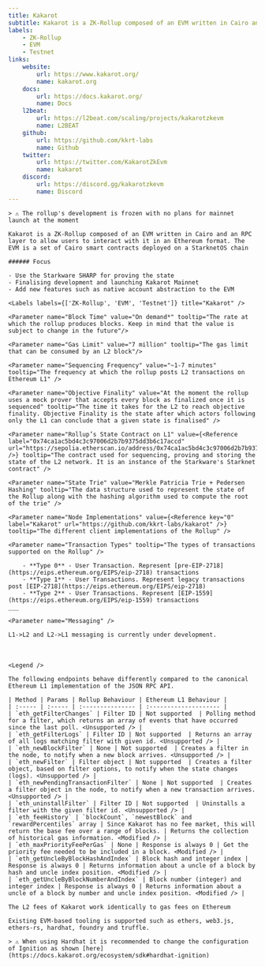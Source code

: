 ```yaml
---
title: Kakarot
subtitle: Kakarot is a ZK-Rollup composed of an EVM written in Cairo and an RPC layer to allow users to interact with it in an Ethereum format. The EVM is a set of Cairo smart contracts deployed on a StarknetOS chain. At the moment, the rollup uses a trusted and centralised sequencer operated by the core team. Development is currently frozen!
labels:
    - ZK-Rollup
    - EVM
    - Testnet
links:
    website:
        url: https://www.kakarot.org/
        name: kakarot.org
    docs:
        url: https://docs.kakarot.org/
        name: Docs
    l2beat:
        url: https://l2beat.com/scaling/projects/kakarotzkevm
        name: L2BEAT
    github:
        url: https://github.com/kkrt-labs
        name: Github
    twitter:
        url: https://twitter.com/KakarotZkEvm
        name: kakarot
    discord:
        url: https://discord.gg/kakarotzkevm
        name: Discord
---
```


<Section title="Overview">

    > ⚠️ The rollup's development is frozen with no plans for mainnet launch at the moment

    Kakarot is a ZK-Rollup composed of an EVM written in Cairo and an RPC layer to allow users to interact with it in an Ethereum format. The EVM is a set of Cairo smart contracts deployed on a StarknetOS chain
   
    ###### Focus

    - Use the Starkware SHARP for proving the state 
    - Finalising development and launching Kakarot Mainnet
    - Add new features such as native account abstraction to the EVM

    <Labels labels={['ZK-Rollup', 'EVM', 'Testnet']} title="Kakarot" />


</Section>

<Section title="General">

    <Parameter name="Block Time" value="On demand*" tooltip="The rate at which the rollup produces blocks. Keep in mind that the value is subject to change in the future"/>

    <Parameter name="Gas Limit" value="7 million" tooltip="The gas limit that can be consumed by an L2 block"/>

    <Parameter name="Sequencing Frequency" value="~1-7 minutes" tooltip="The frequency at which the rollup posts L2 transactions on Ethereum L1" />

    <Parameter name="Objective Finality" value="At the moment the rollup uses a mock prover that accepts every block as finalized once it is sequenced" tooltip="The time it takes for the L2 to reach objective finality. Objective Finality is the state after which actors following only the L1 can conclude that a given state is finalised" />

    <Parameter name="Rollup’s State Contract on L1" value={<Reference label="0x74ca1ac5bd4c3c97006d2b7b9375dd3b6c17accd" url="https://sepolia.etherscan.io/address/0x74ca1ac5bd4c3c97006d2b7b9375dd3b6c17accd" />} tooltip="The contract used for sequencing, proving and storing the state of the L2 network. It is an instance of the Starkware's Starknet contract" />

    <Parameter name="State Trie" value="Merkle Patricia Trie + Pedersen Hashing" tooltip="The data structure used to represent the state of the Rollup along with the hashing algorithm used to compute the root of the trie" />

    <Parameter name="Node Implementations" value={<Reference key="0" label="Kakarot" url="https://github.com/kkrt-labs/kakarot" />} tooltip="The different client implementations of the Rollup" />

    <Parameter name="Transaction Types" tooltip="The types of transactions supported on the Rollup" />

        - **Type 0** - User Transaction. Represent [pre-EIP-2718](https://eips.ethereum.org/EIPS/eip-2718) transactions
        - **Type 1** - User Transactions. Represent legacy transactions post [EIP-2718](https://eips.ethereum.org/EIPS/eip-2718)
        - **Type 2** - User Transactions. Represent [EIP-1559](https://eips.ethereum.org/EIPS/eip-1559) transactions
    ___

    <Parameter name="Messaging" />

    L1->L2 and L2->L1 messaging is currently under development.

</Section>

<Section title="OPCODEs">
    <Table data={opcodes} type="opcodes" />
</Section>

<Section title="Precompiled Contracts">
    <Table data={precompiles} type="precompiles" />
</Section>

<Section title="System Contracts">
    <Table data={system_contracts} type="system_contracts" />
</Section>

<Section title="RPC-API">

    <Legend />

    The following endpoints behave differently compared to the canonical Ethereum L1 implementation of the JSON RPC API.

    | Method | Params | Rollup Behaviour | Ethereum L1 Behaviour |
    | :----- | :----- | :--------------- | :-------------------- |
    | `eth_getFilterChanges` | Filter ID | Not supported  | Polling method for a filter, which returns an array of events that have occurred since the last poll. <Unsupported /> |
    | `eth_getFilterLogs` | Filter ID | Not supported  | Returns an array of all logs matching filter with given id. <Unsupported /> |
    | `eth_newBlockFilter` | None | Not supported  | Creates a filter in the node, to notify when a new block arrives. <Unsupported /> |
    | `eth_newFilter` | Filter object | Not supported  | Creates a filter object, based on filter options, to notify when the state changes (logs). <Unsupported /> |
    | `eth_newPendingTransactionFilter` | None | Not supported  | Creates a filter object in the node, to notify when a new transaction arrives. <Unsupported /> |
    | `eth_uninstallFilter` | Filter ID | Not supported  | Uninstalls a filter with the given filter id. <Unsupported /> |
    | `eth_feeHistory` | `blockCount`, `newestBlock` and `rewardPercentiles` array | Since Kakarot has no fee market, this will return the base fee over a range of blocks. | Returns the collection of historical gas information. <Modified /> |
    | `eth_maxPriorityFeePerGas` | None | Response is always 0 | Get the priority fee needed to be included in a block. <Modified /> |
    | `eth_getUncleByBlockHashAndIndex` | Block hash and integer index | Response is always 0 | Returns information about a uncle of a block by hash and uncle index position. <Modified /> |
    | `eth_getUncleByBlockNumberAndIndex` | Block number (integer) and integer index | Response is always 0 | Returns information about a uncle of a block by number and uncle index position. <Modified /> |


</Section>

<Section title="Transaction Fees">

    The L2 fees of Kakarot work identically to gas fees on Ethereum

</Section>

<Section title="Tools">

    Existing EVM-based tooling is supported such as ethers, web3.js, ethers-rs, hardhat, foundry and truffle.
    
    > ⚠️ When using Hardhat it is recommended to change the configuration of Ignition as shown [here](https://docs.kakarot.org/ecosystem/sdk#hardhat-ignition)

</Section>
